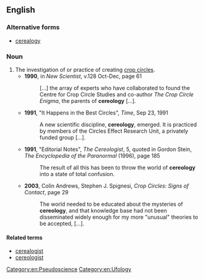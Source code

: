 ==English==
===Alternative forms===
*[[cerealogy]]
===Noun===
{{en-noun|-}}
# The investigation of or practice of creating [[crop circle]]s.
#*'''1990''', in ''New Scientist'', v.128 Oct-Dec, page 61
#*: […] the array of experts who have collaborated to found the Centre for Crop Circle Studies and co-author ''The Crop Circle Enigma'', the parents of '''cereology''' […].
#*'''1991''', "It Happens in the Best Circles", ''Time'', Sep 23, 1991
#*:A new scientific discipline, '''cereology''', emerged. It is practiced by members of the Circles Effect Research Unit, a privately funded group […].
#*'''1991''', "Editorial Notes", ''The Cereologist'', 5, quoted in Gordon Stein, ''The Encyclopedia of the Paranormal'' (1996), page 185
#*:The result of all this has been to throw the world of '''cereology''' into a state of total confusion.
#*'''2003''', Colin Andrews, Stephen J. Spignesi, ''Crop Circles: Signs of Contact'', page 29
#*:The world needed to be educated about the mysteries of '''cereology''', and that knowledge base had not been disseminated widely enough for my more "unusual" theories to be accepted, […].

====Related terms====
*[[cerealogist]]
*[[cereologist]]

[[Category:en:Pseudoscience]]
[[Category:en:Ufology]]